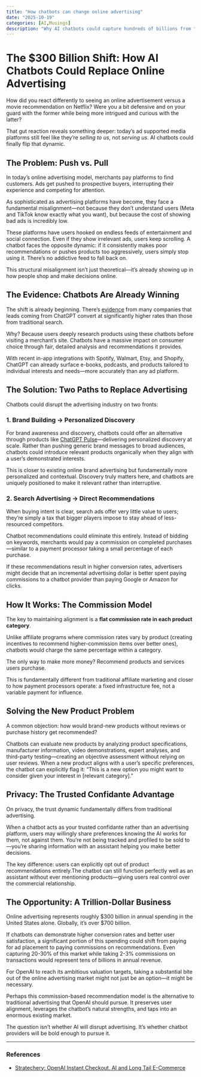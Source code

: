 ```yaml
---
title: "How chatbots can change online advertising"
date: "2025-10-19"
categories: [AI,Musings]
description: "Why AI chatbots could capture hundreds of billions from the advertising industry by flipping from push to pull"
---
```

# The $300 Billion Shift: How AI Chatbots Could Replace Online Advertising

How did you react differently to seeing an online advertisement versus a movie recommendation on Netflix? Were you a bit defensive and on your guard with the former while being more intrigued and curious with the latter?

That gut reaction reveals something deeper: today's ad supported media platforms still feel like they're *selling to us*, not *serving us*. AI chatbots could finally flip that dynamic.

## The Problem: Push vs. Pull

In today's online advertising model, merchants pay platforms to find customers. Ads get pushed to prospective buyers, interrupting their experience and competing for attention.

As sophisticated as advertising platforms have become, they face a fundamental misalignment—not because they don't understand users (Meta and TikTok know exactly what you want), but because the cost of showing bad ads is incredibly low.

These platforms have users hooked on endless feeds of entertainment and social connection. Even if they show irrelevant ads, users keep scrolling. A chatbot faces the opposite dynamic: if it consistently makes poor recommendations or pushes products too aggressively, users simply stop using it. There's no addictive feed to fall back on.

This structural misalignment isn't just theoretical—it's already showing up in how people shop and make decisions online.

## The Evidence: Chatbots Are Already Winning

The shift is already beginning. There's [evidence](https://www.lennysnewsletter.com/p/the-ultimate-guide-to-aeo-ethan-smith) from many companies that leads coming from ChatGPT convert at significantly higher rates than those from traditional search.

Why? Because users deeply research products using these chatbots before visiting a merchant's site. Chatbots have a massive impact on consumer choice through fair, detailed analysis and recommendations it provides.

With recent in-app integrations with Spotify, Walmart, Etsy, and Shopify, ChatGPT can already surface e-books, podcasts, and products tailored to individual interests and needs—more accurately than any ad platform.

## The Solution: Two Paths to Replace Advertising

Chatbots could disrupt the advertising industry on two fronts:

### 1. Brand Building → Personalized Discovery

For brand awareness and discovery, chatbots could offer an alternative through products like [ChatGPT Pulse](https://openai.com/index/introducing-chatgpt-pulse/)—delivering personalized discovery at scale. Rather than pushing generic brand messages to broad audiences, chatbots could introduce relevant products organically when they align with a user's demonstrated interests.

This is closer to existing online brand advertising but fundamentally more personalized and contextual. Discovery truly matters here, and chatbots are uniquely positioned to make it relevant rather than interruptive.

### 2. Search Advertising → Direct Recommendations

When buying intent is clear, search ads offer very little value to users; they're simply a tax that bigger players impose to stay ahead of less-resourced competitors.

Chatbot recommendations could eliminate this entirely. Instead of bidding on keywords, merchants would pay a commission on completed purchases—similar to a payment processor taking a small percentage of each purchase.

If these recommendations result in higher conversion rates, advertisers might decide that an incremental advertising dollar is better spent paying commissions to a chatbot provider than paying Google or Amazon for clicks.

## How It Works: The Commission Model

The key to maintaining alignment is a **flat commission rate in each product category**.

Unlike affiliate programs where commission rates vary by product (creating incentives to recommend higher-commission items over better ones), chatbots would charge the same percentage within a category.

The only way to make more money? Recommend products and services users purchase.

This is fundamentally different from traditional affiliate marketing and closer to how payment processors operate: a fixed infrastructure fee, not a variable payment for influence.

## Solving the New Product Problem

A common objection: how would brand-new products without reviews or purchase history get recommended?

Chatbots can evaluate new products by analyzing product specifications, manufacturer information, video demonstrations, expert analyses, and third-party testing—creating an objective assessment without relying on user reviews. When a new product aligns with a user's specific preferences, the chatbot can explicitly flag it: "This is a new option you might want to consider given your interest in [relevant category]."

## Privacy: The Trusted Confidante Advantage

On privacy, the trust dynamic fundamentally differs from traditional advertising.

When a chatbot acts as your trusted confidante rather than an advertising platform, users may willingly share preferences knowing the AI works for them, not against them. You're not being tracked and profiled to be sold to—you're sharing information with an assistant helping you make better decisions.

The key difference: users can explicitly opt out of product recommendations entirely.The chatbot can still function perfectly well as an assistant without ever mentioning products—giving users real control over the commercial relationship.

## The Opportunity: A Trillion-Dollar Business

Online advertising represents roughly $300 billion in annual spending in the United States alone. Globally, it's over $700 billion.

If chatbots can demonstrate higher conversion rates and better user satisfaction, a significant portion of this spending could shift from paying for ad placement to paying commissions on recommendations. Even capturing 20-30% of this market while taking 2-3% commissions on transactions would represent tens of billions in annual revenue.

For OpenAI to reach its ambitious valuation targets, taking a substantial bite out of the online advertising market might not just be an option—it might be necessary.

Perhaps this commission-based recommendation model is the alternative to traditional advertising that OpenAI should pursue. It preserves user alignment, leverages the chatbot's natural strengths, and taps into an enormous existing market.

The question isn't whether AI will disrupt advertising. It's whether chatbot providers will be bold enough to pursue it.

---

### References

- [Stratechery: OpenAI Instant Checkout, AI and Long Tail E-Commerce](https://stratechery.com/2025/openai-instant-checkout-ai-and-long-tail-e-commerce-is-ai-different/)